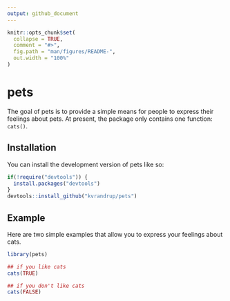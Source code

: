 ```yaml
---
output: github_document
---
```


<!-- README.md is generated from README.Rmd. Please edit that file -->

```r
knitr::opts_chunk$set(
  collapse = TRUE,
  comment = "#>",
  fig.path = "man/figures/README-",
  out.width = "100%"
)
```

# pets

The goal of pets is to provide a simple means for people to express their feelings about pets. At present, the package only contains one function: `cats()`.

## Installation

You can install the development version of pets like so:

``` r
if(!require("devtools")) {
  install.packages("devtools")
}
devtools::install_github("kvrandrup/pets")
```
## Example

Here are two simple examples that allow you to express your feelings about cats.

```r
library(pets)

## if you like cats
cats(TRUE)

## if you don't like cats
cats(FALSE)
```
